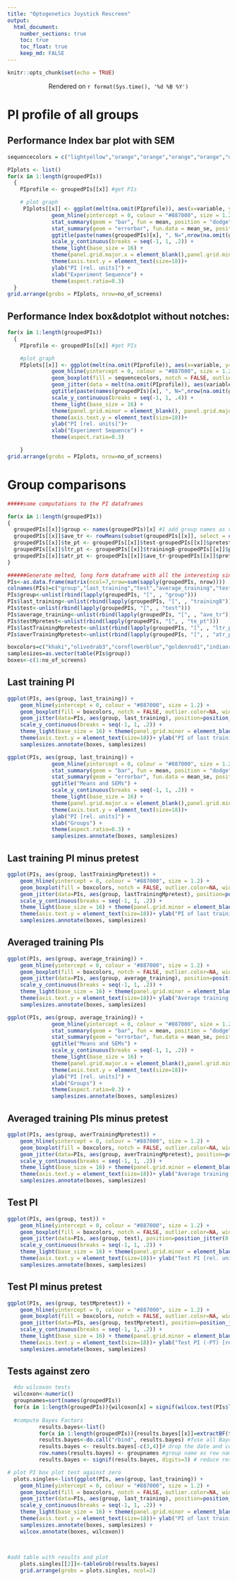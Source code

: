 ```yaml
---
title: "Optogenetics Joystick Rescreen"
output: 
  html_document:
    number_sections: true
    toc: true
    toc_float: true
    keep_md: FALSE
---
```

<style type="text/css">
  body .main-container {
    max-width: 1800px !important;
  }
  h1.title {
  font-size: 38px;
  color: DarkRed;
  text-align: center;
}
</style>

```r
knitr::opts_chunk$set(echo = TRUE)
```

<center>Rendered on `r format(Sys.time(), '%d %B %Y')`</center>

# PI profile of all groups

## Performance Index bar plot with SEM

```r
sequencecolors = c("lightyellow","orange","orange","orange","orange","orange","orange","orange","orange","lightyellow")

PIplots <- list()
for(x in 1:length(groupedPIs))
  {
    PIprofile <- groupedPIs[[x]] #get PIs

    # plot graph
     PIplots[[x]] <- ggplot(melt(na.omit(PIprofile)), aes(x=variable, y=value)) + 
              geom_hline(yintercept = 0, colour = "#887000", size = 1.2) +
              stat_summary(geom = "bar", fun = mean, position = "dodge", fill=sequencecolors, colour="black", width=1) +
              stat_summary(geom = "errorbar", fun.data = mean_se, position = "dodge", width=0, size=2) +
              ggtitle(paste(names(groupedPIs)[x], ", N=",nrow(na.omit(groupedPIs[[x]])))) +
              scale_y_continuous(breaks = seq(-1, 1, .2)) +
              theme_light(base_size = 16) + 
              theme(panel.grid.major.x = element_blank(),panel.grid.minor = element_blank(), panel.border = element_rect(size = 0.5, linetype = "solid", colour = "black", fill=NA)) +
              theme(axis.text.y = element_text(size=18))+ 
              ylab("PI [rel. units]") + 
              xlab("Experiment Sequence") +
              theme(aspect.ratio=0.3)
  }
grid.arrange(grobs = PIplots, nrow=no_of_screens)
```

## Performance Index box&dotplot without notches:

```r

for(x in 1:length(groupedPIs))
  {
    PIprofile <- groupedPIs[[x]] #get PIs

    #plot graph
    PIplots[[x]] <- ggplot(melt(na.omit(PIprofile)), aes(x=variable, y=value)) +
              geom_hline(yintercept = 0, colour = "#887000", size = 1.2) +
              geom_boxplot(fill = sequencecolors, notch = FALSE, outlier.color=NA, width=0.8, size=0.6) +
              geom_jitter(data = melt(na.omit(PIprofile)), aes(variable, value), position=position_jitter(0.3), shape=21, size=3, fill="lightgrey", alpha=0.5) +
              ggtitle(paste(names(groupedPIs)[x], ", N=",nrow(na.omit(groupedPIs[[x]])))) +
              scale_y_continuous(breaks = seq(-1, 1, .4)) +
              theme_light(base_size = 16) + 
              theme(panel.grid.minor = element_blank(), panel.grid.major.x = element_blank() ,panel.border = element_rect(size = 0.5, linetype = "solid", colour = "black", fill=NA)) +
              theme(axis.text.y = element_text(size=18))+ 
              ylab("PI [rel. units]")+ 
              xlab("Experiment Sequence") + 
              theme(aspect.ratio=0.3)

    }        
grid.arrange(grobs = PIplots, nrow=no_of_screens)
```

# Group comparisons

```r
#####some computations to the PI dataframes

for(x in 1:length(groupedPIs))
{
  groupedPIs[[x]]$group <- names(groupedPIs)[x] #1 add group names as variable
  groupedPIs[[x]]$ave_tr <- rowMeans(subset(groupedPIs[[x]], select = c(training1,training2,training3,training4,training5,training6,training7,training8))) #2 average all training values
  groupedPIs[[x]]$te_pt <- groupedPIs[[x]]$test-groupedPIs[[x]]$pretest #3 subtract pretest from final test
  groupedPIs[[x]]$ltr_pt <- groupedPIs[[x]]$training8-groupedPIs[[x]]$pretest #4 subtract pretest from last training
  groupedPIs[[x]]$atr_pt <- groupedPIs[[x]]$ave_tr-groupedPIs[[x]]$pretest #5 subtract pretest from averaged training
}

######Generate melted, long form dataframe with all the interesting single parameters
PIs<-as.data.frame(matrix(ncol=7,nrow=sum(sapply(groupedPIs, nrow))))
colnames(PIs)=c("group","last_training","test","average_training","testMpretest","lastTrainingMpretest","averTrainingMpretest") #dataframe with a grouping variable first
PIs$group<-unlist(rbind(lapply(groupedPIs, "[", , "group")))
PIs$last_training<-unlist(rbind(lapply(groupedPIs, "[", , "training8")))
PIs$test<-unlist(rbind(lapply(groupedPIs, "[", , "test")))
PIs$average_training<-unlist(rbind(lapply(groupedPIs, "[", , "ave_tr")))
PIs$testMpretest<-unlist(rbind(lapply(groupedPIs, "[", , "te_pt")))
PIs$lastTrainingMpretest<-unlist(rbind(lapply(groupedPIs, "[", , "ltr_pt")))
PIs$averTrainingMpretest<-unlist(rbind(lapply(groupedPIs, "[", , "atr_pt")))

boxcolors=c("khaki","olivedrab3","cornflowerblue","goldenrod1","indianred1","plum3","green") #set the colors for the plots
samplesizes=as.vector(table(PIs$group))
boxes<-c(1:no_of_screens)

```

## Last training PI

```r

ggplot(PIs, aes(group, last_training)) +
    geom_hline(yintercept = 0, colour = "#887000", size = 1.2) +
    geom_boxplot(fill = boxcolors, notch = FALSE, outlier.color=NA, width=0.8, size=0.6) +
    geom_jitter(data=PIs, aes(group, last_training), position=position_jitter(0.3), shape=21, size=3, alpha=0.5, fill="grey") +
    scale_y_continuous(breaks = seq(-1, 1, .2)) +
    theme_light(base_size = 16) + theme(panel.grid.minor = element_blank(), panel.grid.major.x = element_blank() ,panel.border = element_rect(size = 0.5, linetype = "solid", colour = "black", fill=NA)) +
    theme(axis.text.y = element_text(size=18))+ ylab("PI of last training period [rel. units]")+ xlab("Groups")+ theme(aspect.ratio=0.5)+
    samplesizes.annotate(boxes, samplesizes)

ggplot(PIs, aes(group, last_training)) + 
              geom_hline(yintercept = 0, colour = "#887000", size = 1.2) +
              stat_summary(geom = "bar", fun = mean, position = "dodge", fill=boxcolors, colour="black", width=1) +
              stat_summary(geom = "errorbar", fun.data = mean_se, position = "dodge", width=0, size=2) +
              ggtitle("Means and SEMs") +
              scale_y_continuous(breaks = seq(-1, 1, .2)) +
              theme_light(base_size = 16) + 
              theme(panel.grid.major.x = element_blank(),panel.grid.minor = element_blank(), panel.border = element_rect(size = 0.5, linetype = "solid", colour = "black", fill=NA)) +
              theme(axis.text.y = element_text(size=18))+ 
              ylab("PI [rel. units]") + 
              xlab("Groups") +
              theme(aspect.ratio=0.3) +
              samplesizes.annotate(boxes, samplesizes)
```

## Last training PI minus pretest

```r

ggplot(PIs, aes(group, lastTrainingMpretest)) +
    geom_hline(yintercept = 0, colour = "#887000", size = 1.2) +
    geom_boxplot(fill = boxcolors, notch = FALSE, outlier.color=NA, width=0.8, size=0.6) +
    geom_jitter(data=PIs, aes(group, lastTrainingMpretest), position=position_jitter(0.3), shape=21, size=3, alpha=0.5, fill="grey") +
    scale_y_continuous(breaks = seq(-1, 1, .2)) +
    theme_light(base_size = 16) + theme(panel.grid.minor = element_blank(), panel.grid.major.x = element_blank() ,panel.border = element_rect(size = 0.5, linetype = "solid", colour = "black", fill=NA)) +
    theme(axis.text.y = element_text(size=18))+ ylab("PI of last training (-PT) [rel. units]")+ xlab("Groups")+ theme(aspect.ratio=0.5)+
    samplesizes.annotate(boxes, samplesizes)
```

## Averaged training PIs

```r

ggplot(PIs, aes(group, average_training)) +
    geom_hline(yintercept = 0, colour = "#887000", size = 1.2) +
    geom_boxplot(fill = boxcolors, notch = FALSE, outlier.color=NA, width=0.8, size=0.6) +
    geom_jitter(data=PIs, aes(group, average_training), position=position_jitter(0.3), shape=21, size=3, alpha=0.5, fill="grey") +
    scale_y_continuous(breaks = seq(-1, 1, .2)) +
    theme_light(base_size = 16) + theme(panel.grid.minor = element_blank(), panel.grid.major.x = element_blank() ,panel.border = element_rect(size = 0.5, linetype = "solid", colour = "black", fill=NA)) +
    theme(axis.text.y = element_text(size=18))+ ylab("Average training PI [rel. units]")+ xlab("Groups")+ theme(aspect.ratio=0.5)+
    samplesizes.annotate(boxes, samplesizes)

ggplot(PIs, aes(group, average_training)) + 
              geom_hline(yintercept = 0, colour = "#887000", size = 1.2) +
              stat_summary(geom = "bar", fun = mean, position = "dodge", fill=boxcolors, colour="black", width=1) +
              stat_summary(geom = "errorbar", fun.data = mean_se, position = "dodge", width=0, size=2) +
              ggtitle("Means and SEMs") +
              scale_y_continuous(breaks = seq(-1, 1, .2)) +
              theme_light(base_size = 16) + 
              theme(panel.grid.major.x = element_blank(),panel.grid.minor = element_blank(), panel.border = element_rect(size = 0.5, linetype = "solid", colour = "black", fill=NA)) +
              theme(axis.text.y = element_text(size=18))+ 
              ylab("PI [rel. units]") + 
              xlab("Groups") +
              theme(aspect.ratio=0.3) +
              samplesizes.annotate(boxes, samplesizes)

```

## Averaged training PIs minus pretest

```r

ggplot(PIs, aes(group, averTrainingMpretest)) +
    geom_hline(yintercept = 0, colour = "#887000", size = 1.2) +
    geom_boxplot(fill = boxcolors, notch = FALSE, outlier.color=NA, width=0.8, size=0.6) +
    geom_jitter(data=PIs, aes(group, averTrainingMpretest), position=position_jitter(0.3), shape=21, size=3, alpha=0.5, fill="grey") +
    scale_y_continuous(breaks = seq(-1, 1, .2)) +
    theme_light(base_size = 16) + theme(panel.grid.minor = element_blank(), panel.grid.major.x = element_blank() ,panel.border = element_rect(size = 0.5, linetype = "solid", colour = "black", fill=NA)) +
    theme(axis.text.y = element_text(size=18))+ ylab("Average training PI (-PT) [rel. units]")+ xlab("Groups")+ theme(aspect.ratio=0.5)+
    samplesizes.annotate(boxes, samplesizes)
```

## Test PI

```r

ggplot(PIs, aes(group, test)) +
    geom_hline(yintercept = 0, colour = "#887000", size = 1.2) +
    geom_boxplot(fill = boxcolors, notch = FALSE, outlier.color=NA, width=0.8, size=0.6) +
    geom_jitter(data=PIs, aes(group, test), position=position_jitter(0.3), shape=21, size=3, alpha=0.5, fill="grey") +
    scale_y_continuous(breaks = seq(-1, 1, .2)) +
    theme_light(base_size = 16) + theme(panel.grid.minor = element_blank(), panel.grid.major.x = element_blank() ,panel.border = element_rect(size = 0.5, linetype = "solid", colour = "black", fill=NA)) +
    theme(axis.text.y = element_text(size=18))+ ylab("Test PI [rel. units]")+ xlab("Groups")+ theme(aspect.ratio=0.5)+
    samplesizes.annotate(boxes, samplesizes)
```

## Test PI minus pretest

```r

ggplot(PIs, aes(group, testMpretest)) +
    geom_hline(yintercept = 0, colour = "#887000", size = 1.2) +
    geom_boxplot(fill = boxcolors, notch = FALSE, outlier.color=NA, width=0.8, size=0.6) +
    geom_jitter(data=PIs, aes(group, testMpretest), position=position_jitter(0.3), shape=21, size=3, alpha=0.5, fill="grey") +
    scale_y_continuous(breaks = seq(-1, 1, .2)) +
    theme_light(base_size = 16) + theme(panel.grid.minor = element_blank(), panel.grid.major.x = element_blank() ,panel.border = element_rect(size = 0.5, linetype = "solid", colour = "black", fill=NA)) +
    theme(axis.text.y = element_text(size=18))+ ylab("Test PI (-PT) [rel. units]")+ xlab("Groups")+ theme(aspect.ratio=0.5)+
    samplesizes.annotate(boxes, samplesizes)
```

## Tests against zero

```r

  #do wilcoxon tests
  wilcoxon<-numeric()
  groupnames=sort(names(groupedPIs))
  for(x in 1:length(groupedPIs)){wilcoxon[x] = signif(wilcox.test(PIs$last_training[PIs$group==groupnames[x]])$p.value, 3)} #test all groups against zero
  
  #compute Bayes Factors
          results.bayes<-list()
          for(x in 1:length(groupedPIs)){results.bayes[[x]]=extractBF(ttestBF(PIs$last_training[PIs$group==groupnames[x]]))} #extract BayesFactors for all groups
          results.bayes<-do.call("rbind", results.bayes) #fuse all Bayes results into one dataframe
          results.bayes <- results.bayes[-c(3,4)]# drop the date and code columns
          row.names(results.bayes) <- groupnames #group name as row name
          results.bayes <- signif(results.bayes, digits=3) # reduce results to 3 significant digits

# plot PI box plot test against zero
  plots.singles<-list(ggplot(PIs, aes(group, last_training)) +
    geom_hline(yintercept = 0, colour = "#887000", size = 1.2) +
    geom_boxplot(fill = boxcolors, notch = FALSE, outlier.color=NA, width=0.8, size=0.6) +
    geom_jitter(data=PIs, aes(group, last_training), position=position_jitter(0.3), shape=21, size=3, alpha=0.5, fill="grey") +
    scale_y_continuous(breaks = seq(-1, 1, .2)) +
    theme_light(base_size = 16) + theme(panel.grid.minor = element_blank(), panel.grid.major.x = element_blank() ,panel.border = element_rect(size = 0.5, linetype = "solid", colour = "black", fill=NA)) +
    theme(axis.text.y = element_text(size=18))+ ylab("PI of last training period [rel. units]")+ xlab("Groups")+ theme(aspect.ratio=0.5)+
    samplesizes.annotate(boxes, samplesizes) +
    wilcox.annotate(boxes, wilcoxon))

  
  
#add table with results and plot
    plots.singles[[2]]<-tableGrob(results.bayes)
    grid.arrange(grobs = plots.singles, ncol=2)
```

